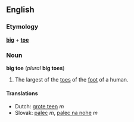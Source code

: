 == English ==
=== Etymology ===
'''[[big]]''' + '''[[toe]]'''

=== Noun ===
'''big toe''' (''plural'' '''big toes''')

#The largest of the [[toe]]s of the [[foot]] of a human.

==== Translations ====
*Dutch: [[grote teen]] ''m''
*Slovak: [[palec]] ''m'', [[palec na nohe]] ''m'' <!--this literal translation belongs on the Slovak page (''literally'' '''thumb on the foot''') -->